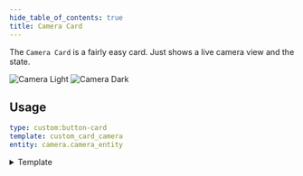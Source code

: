 ```yaml
---
hide_table_of_contents: true
title: Camera Card
---
```


The `Camera Card` is a fairly easy card. Just shows a live camera view and the state.

![Camera Light](/img/cards/camera/camera.png)
![Camera Dark](/img/cards/camera/camera-dark.png)

## Usage

```yaml title="📄 /templates/custom_card_camera/custom_card_camera.yaml"
type: custom:button-card
template: custom_card_camera
entity: camera.camera_entity
```


<details>
  <summary>Template</summary>
  <CodeBlock language="yaml" title="/dashboard/HaCasa/templates/custom_card_camera/custom_card_camera.yaml">{MyComponentSource}</CodeBlock>
</details>